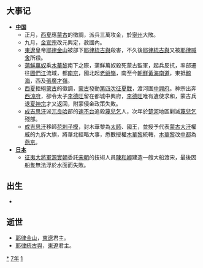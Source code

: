 {{yearTOC|1217|西夏'''[[光定|光定]]七年'''；大理'''[[天开|天开]]十三年'''；蒙古'''[[元太祖|太祖]]十二年'''；金'''[[贞祐|贞祐]]五年'''，'''[[興定|興定]]元年'''；南宋'''[[嘉定_(年号)|嘉定]]十年'''；蒲鲜万奴'''[[天泰|天泰]]三年'''；張致'''[[興隆_(張致)|興隆]]二年'''；越南'''[[建嘉|建嘉]]七年'''；日本'''[[建保|建保]]五年'''}}

== 大事记 ==
* '''[[中国|中国]]'''
**正月，[[西夏|西夏]]應[[蒙古|蒙古]]的徵調，派兵三萬攻金，於[[寧州|寧州]]大敗。
**九月，[[金宣宗|金宣宗]]改元興定，赦國內。
**[[東遼|東遼]]皇帝[[耶律金山|耶律金山]]被部下[[耶律統古與|耶律統古與]]殺害，不久後[[耶律統古與|耶律統古與]]又被[[耶律喊舍|耶律喊舍]]所殺。
**[[蒲鮮萬奴|蒲鮮萬奴]]乘[[木華黎|木華黎]]南下之際，蒲鮮萬奴殺死蒙古監軍，起兵反抗，率部遷往[[圖們江|圖們江]]流域，都[[圖們市|南京]]，國北起[[老爺嶺|老爺嶺]]，南至今[[朝鮮民主主義人民共和國|朝鮮]][[黃海南道|黃海南道]]，東抵[[日本海|鯨海]]，西及[[張廣才嶺|張廣才嶺]]。
**[[西夏|西夏]]拒絕[[蒙古|蒙古]]的徵調，[[蒙古|蒙古]]發動[[蒙夏戰爭|第四次征夏戰]]，渡河圍[[中興府|中興府]]。神宗出奔[[西涼府|西涼府]]，卻令太子[[李德旺|李德旺]]留在都城中興府，[[李德旺|李德旺]]唯有遺使求和，蒙古兵退[[夏神宗|夏神宗]]才又返回，附蒙侵金政策失敗。
**[[成吉思汗|成吉思汗]]派[[兀良哈|兀良哈]]部的[[速不台|速不台]]追殺[[蔑兒乞|蔑兒乞]]人，次年於[[楚河|楚河]]地區剿滅[[蔑兒乞|蔑兒乞]]殘部。
**[[成吉思汗|成吉思汗]]移師[[花剌子模|花剌子模]]，封木華黎為[[太師|太師]]、國王，並授予代表[[蒙古大汗|蒙古大汗]]權威的九斿大旗，將華北經略大事，悉數授權[[木華黎|木華黎]]統轄，[[木華黎|木華黎]]改[[中都|中都]]為[[燕京|燕京]]。
* '''[[日本|日本]]'''
** [[征夷大將軍|征夷大將軍]][[源實朝|源實朝]]委託[[宋朝|宋朝]]的技術人員[[陳和卿|陳和卿]]建造一艘大船渡宋，最後因船隻無法浮於水面而失敗。

== 出生 ==
*

== 逝世 ==
{{Wikisource year mention}}
*[[耶律金山|耶律金山]]，[[東遼|東遼]]君主。
*[[耶律統古與|耶律統古與]]，[[東遼|東遼]]君主。

[[Category:1217年|*]]
[[Category:1210年代|7年]]
[[Category:13世纪各年|1]]